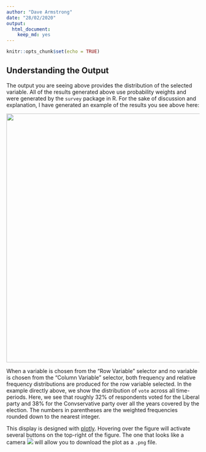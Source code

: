 ```yaml
---
author: "Dave Armstrong"
date: "28/02/2020"
output: 
  html_document: 
    keep_md: yes
---
```


```r
knitr::opts_chunk$set(echo = TRUE)
```

## Understanding the Output

The output you are seeing above provides the distribution of the selected variable.  All of the results generated above use probability weights and were generated by the `survey` package in R.  For the sake of discussion and explanation, I have generated an example of the results you see above here: 

<img src="www/xtab_nog.png" style="display:block; margin-left:auto; margin-right:auto" width="650px">

When a variable is chosen from the "Row Variable" selector and no variable is chosen from the "Column Variable" selector, both frequency and relative frequency distributions are produced for the row variable selected.  In the example directly above, we  show the distribution of `vote` across all time-periods.  Here, we see that roughly 32% of respondents voted for the Liberal party and 38% for the Convservative party over all the years covered by the election.  The numbers in parentheses are the weighted frequencies rounded down to the nearest integer.  

This display is designed with [plotly](https://plot.ly/r/).  Hovering over the figure will activate several buttons on the top-right of the figure.  The one that looks like a camera ![](camera_icon.png) will allow you to download the plot as a `.png` file.  
